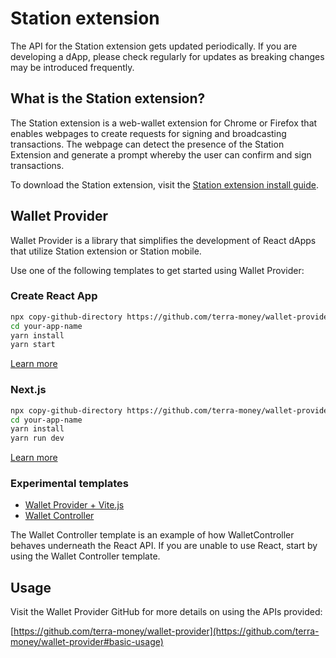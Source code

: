 
# Station extension

The API for the Station extension gets updated periodically. If you are developing a dApp, please check regularly for updates as breaking changes may be introduced frequently.

## What is the Station extension?

The Station extension is a web-wallet extension for Chrome or Firefox that enables webpages to create requests for signing and broadcasting transactions. The webpage can detect the presence of the Station Extension and generate a prompt whereby the user can confirm and sign transactions.

To download the Station extension, visit the [Station extension install guide](../../learn/station/download/station-extension). 

## Wallet Provider

Wallet Provider is a library that simplifies the development of React dApps that utilize Station extension or Station mobile.

Use one of the following templates to get started using Wallet Provider:

### Create React App

```sh
npx copy-github-directory https://github.com/terra-money/wallet-provider/tree/main/templates/create-react-app your-app-name
cd your-app-name
yarn install
yarn start
```

[Learn more](https://github.com/terra-money/wallet-provider/tree/main/templates/create-react-app)

### Next.js

```sh
npx copy-github-directory https://github.com/terra-money/wallet-provider/tree/main/templates/next your-app-name
cd your-app-name
yarn install
yarn run dev
```

[Learn more](https://github.com/terra-money/wallet-provider/tree/main/templates/next)

### Experimental templates

- [Wallet Provider + Vite.js](https://github.com/terra-money/wallet-provider/tree/main/templates/vite)
- [Wallet Controller](https://github.com/terra-money/wallet-provider/tree/main/templates/wallet-controller)

<Admonition type="tip" icon="💡">

The Wallet Controller template is an example of how WalletController behaves underneath the React API. If you are unable to use React, start by using the Wallet Controller template.

</Admonition>

## Usage

Visit the Wallet Provider GitHub for more details on using the APIs provided:

[https://github.com/terra-money/wallet-provider](https://github.com/terra-money/wallet-provider#basic-usage)
